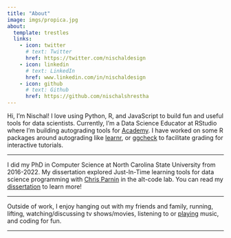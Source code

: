 ```yaml
---
title: "About"
image: imgs/propica.jpg
about:
  template: trestles
  links:
    - icon: twitter
      # text: Twitter
      href: https://twitter.com/nischaldesign
    - icon: linkedin
      # text: LinkedIn
      href: www.linkedin.com/in/nischaldesign
    - icon: github
      # text: Github
      href: https://github.com/nischalshrestha
---
```


Hi, I'm Nischal! I love using Python, R, and JavaScript to build fun and useful tools for data scientists. Currently, I'm a Data Science Educator at RStudio where I'm building autograding tools for [Academy](https://www.rstudio.com/academy/). I have worked on some R packages around autograding like [learnr](https://rstudio.github.io/learnr/index.html), or [ggcheck](https://github.com/rstudio/ggcheck/) to facilitate grading for interactive tutorials.

---

I did my PhD in Computer Science at North Carolina State University from 2016-2022. My dissertation explored Just-In-Time learning tools for data science programming with [Chris Parnin](http://chrisparnin.me) in the alt-code lab. You can read my [dissertation](https://repository.lib.ncsu.edu/handle/1840.20/39802?show=full) to learn more! 

---

Outside of work, I enjoy hanging out with my friends and family, running, lifting, watching/discussing tv shows/movies, listening to or [playing](https://www.youtube.com/channel/UCuGoH54n9UCn8ez7NjjhyMA/about) music, and coding for fun.

---